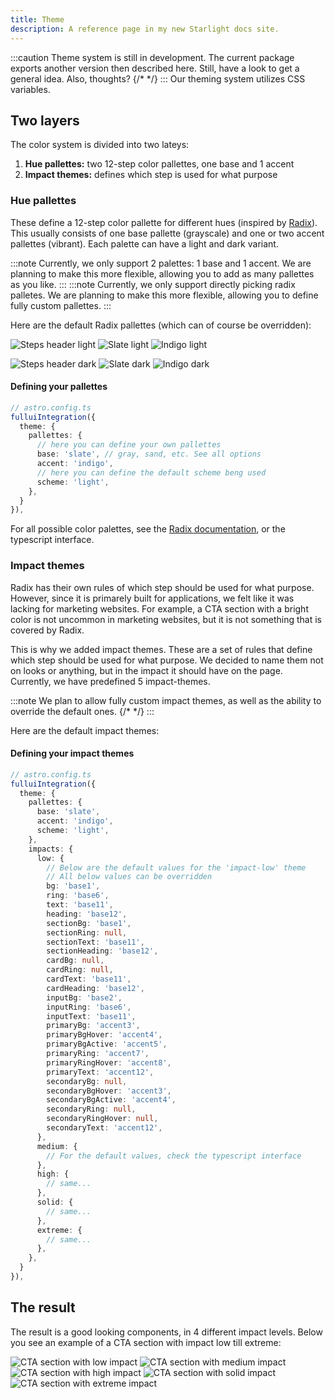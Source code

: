 ```yaml
---
title: Theme
description: A reference page in my new Starlight docs site.
---
```

:::caution
Theme system is still in development. The current package exports another version then described here. Still, have a look to get a general idea. Also, thoughts?
{/* <LoopsContact/> */}
:::
Our theming system utilizes CSS variables.

## Two layers
The color system is divided into two lateys:

1. **Hue pallettes:** two 12-step color pallettes, one base and 1 accent 
2. **Impact themes:** defines which step is used for what purpose

### Hue pallettes
These define a 12-step color pallette for different hues (inspired by [Radix](https://www.radix-ui.com/colors)). This usually consists of one base pallette (grayscale) and one or two accent pallettes (vibrant). Each palette can have a light and dark variant.

:::note
Currently, we only support 2 palettes: 1 base and 1 accent. We are planning to make this more flexible, allowing you to add as many pallettes as you like.
:::
:::note
Currently, we only support directly picking radix palletes. We are planning to make this more flexible, allowing you to define fully custom pallettes.
:::

Here are the default Radix pallettes (which can of course be overridden):

![Steps header light](/steps-header-light.png)
![Slate light](/slate-light.png)
![Indigo light](/indigo-light.png)

![Steps header dark](/steps-header-dark.png)
![Slate dark](/slate-dark.png)
![Indigo dark](/indigo-dark.png)

#### Defining your pallettes
```ts
// astro.config.ts
fulluiIntegration({
  theme: {
    pallettes: {
      // here you can define your own pallettes
      base: 'slate', // gray, sand, etc. See all options
      accent: 'indigo',
      // here you can define the default scheme beng used
      scheme: 'light',
    },
  }
}),
```
For all possible color palettes, see the [Radix documentation](https://www.radix-ui.com/colors), or the typescript interface.


### Impact themes
Radix has their own rules of which step should be used for what purpose. However, since it is primarely built for applications, we felt like it was lacking for marketing websites. For example, a CTA section with a bright color is not uncommon in marketing websites, but it is not something that is covered by Radix.

This is why we added impact themes. These are a set of rules that define which step should be used for what purpose. We decided to name them not on looks or anything, but in the impact it should have on the page. Currently, we have predefined 5 impact-themes.

:::note
We plan to allow fully custom impact themes, as well as the ability to override the default ones.
{/* <Loops/> */}
:::

Here are the default impact themes:

#### Defining your impact themes
```ts
// astro.config.ts
fulluiIntegration({
  theme: {
    pallettes: {
      base: 'slate',
      accent: 'indigo',
      scheme: 'light',
    },
    impacts: {
      low: {
        // Below are the default values for the 'impact-low' theme
        // All below values can be overridden
        bg: 'base1',
        ring: 'base6',
        text: 'base11',
        heading: 'base12',
        sectionBg: 'base1',
        sectionRing: null,
        sectionText: 'base11',
        sectionHeading: 'base12',
        cardBg: null,
        cardRing: null,
        cardText: 'base11',
        cardHeading: 'base12',
        inputBg: 'base2',
        inputRing: 'base6',
        inputText: 'base11',
        primaryBg: 'accent3',
        primaryBgHover: 'accent4',
        primaryBgActive: 'accent5',
        primaryRing: 'accent7',
        primaryRingHover: 'accent8',
        primaryText: 'accent12',
        secondaryBg: null,
        secondaryBgHover: 'accent3',
        secondaryBgActive: 'accent4',
        secondaryRing: null,
        secondaryRingHover: null,
        secondaryText: 'accent12',
      },
      medium: {
        // For the default values, check the typescript interface
      },
      high: {
        // same...
      },
      solid: {
        // same...
      },
      extreme: {
        // same...
      },
    },
  }
}),
```

## The result
The result is a good looking components, in 4 different impact levels. Below you see an example of a CTA section with impact low till extreme:

![CTA section with low impact](/impact-low.png)
![CTA section with medium impact](/impact-medium.png)
![CTA section with high impact](/impact-high.png)
![CTA section with solid impact](/impact-solid.png)
![CTA section with extreme impact](/impact-extreme.png)


